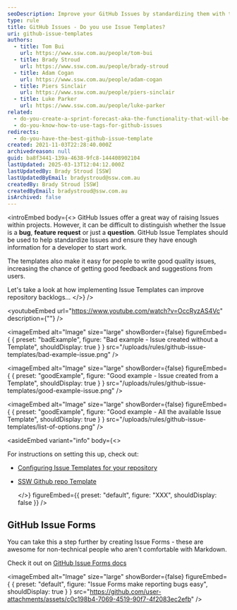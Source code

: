 ```yaml
---
seoDescription: Improve your GitHub Issues by standardizing them with templates, enhancing repository backlogs and developer workflow.
type: rule
title: GitHub Issues - Do you use Issue Templates?
uri: github-issue-templates
authors:
  - title: Tom Bui
    url: https://www.ssw.com.au/people/tom-bui
  - title: Brady Stroud
    url: https://www.ssw.com.au/people/brady-stroud
  - title: Adam Cogan
    url: https://www.ssw.com.au/people/adam-cogan
  - title: Piers Sinclair
    url: https://www.ssw.com.au/people/piers-sinclair
  - title: Luke Parker
    url: https://www.ssw.com.au/people/luke-parker
related:
  - do-you-create-a-sprint-forecast-aka-the-functionality-that-will-be-developed-during-the-sprint
  - do-you-know-how-to-use-tags-for-github-issues
redirects:
  - do-you-have-the-best-github-issue-template
created: 2021-11-03T22:28:40.000Z
archivedreason: null
guid: ba8f3441-139a-4638-9fc8-144408902104
lastUpdated: 2025-03-13T12:04:12.000Z
lastUpdatedBy: Brady Stroud [SSW]
lastUpdatedByEmail: bradystroud@ssw.com.au
createdBy: Brady Stroud [SSW]
createdByEmail: bradystroud@ssw.com.au
isArchived: false
---
```


<introEmbed
  body={<>
GitHub Issues offer a great way of raising Issues within projects. However, it can be difficult to distinguish whether the Issue is a **bug**, **feature request** or just a **question**. GitHub Issue Templates should be used to help standardize Issues and ensure they have enough information for a developer to start work.

The templates also make it easy for people to write good quality issues, increasing the chance of getting good feedback and suggestions from users.

Let's take a look at how implementing Issue Templates can improve repository backlogs...
  </>}
/>

<youtubeEmbed url="https://www.youtube.com/watch?v=OccRyzAS4Vc" description={""} />

<imageEmbed
  alt="Image"
  size="large"
  showBorder={false}
  figureEmbed={ {
    preset: "badExample",
    figure: "Bad example - Issue created without a Template",
    shouldDisplay: true
  } }
  src="/uploads/rules/github-issue-templates/bad-example-issue.png"
/>


<imageEmbed
  alt="Image"
  size="large"
  showBorder={false}
  figureEmbed={ {
    preset: "goodExample",
    figure: "Good example - Issue created from a Template",
    shouldDisplay: true
  } }
  src="/uploads/rules/github-issue-templates/good-example-issue.png"
/>


<imageEmbed
  alt="Image"
  size="large"
  showBorder={false}
  figureEmbed={ {
    preset: "goodExample",
    figure: "Good example - All the available Issue Template",
    shouldDisplay: true
  } }
  src="/uploads/rules/github-issue-templates/list-of-options.png"
/>



<asideEmbed
  variant="info"
  body={<>
    
For instructions on setting this up, check out:

* [Configuring Issue Templates for your repository](https://docs.github.com/en/communities/using-templates-to-encourage-useful-issues-and-pull-requests/configuring-issue-templates-for-your-repository)
* [SSW Github repo Template](https://github.com/SSWConsulting/SSW.GitHub.Template)

  </>}
  figureEmbed={{
    preset: "default",
    figure: "XXX",
    shouldDisplay: false
  }}
/>


## GitHub Issue Forms

You can take this a step further by creating Issue Forms - these are awesome for non-technical people who aren't comfortable with Markdown.

Check it out on [GitHub Issue Forms docs](https://docs.github.com/en/communities/using-templates-to-encourage-useful-issues-and-pull-requests/syntax-for-issue-forms)


<imageEmbed
  alt="Image"
  size="large"
  showBorder={false}
  figureEmbed={ {
    preset: "default",
    figure: "Issue Forms make reporting bugs easy",
    shouldDisplay: true
  } }
  src="https://github.com/user-attachments/assets/c0c198b4-7069-4519-90f7-4f2083ec2efb"
/>
